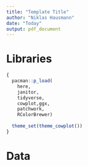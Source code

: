 ```yaml
---
title: "Template Title"
author: "Niklas Hausmann"
date: "Today"
output: pdf_document
---
```


# Libraries 
```r
{
  pacman::p_load(
    here,
    janitor,
    tidyverse,
    cowplot,ggx,
    patchwork,
    RColorBrewer) 
  
  theme_set(theme_cowplot())
}
```

# Data

```r


```



